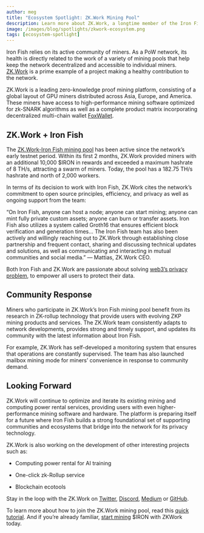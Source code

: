 ```yaml
---
author: meg
title: "Ecosystem Spotlight: ZK.Work Mining Pool"
description: Learn more about ZK.Work, a longtime member of the Iron Fish mining community
image: /images/blog/spotlights/zkwork-ecosystem.png
tags: [ecosystem-spotlight]
---
```


Iron Fish relies on its active community of miners. As a PoW network, its health is directly related to the work of a variety of mining pools that help keep the network decentralized and accessible to individual miners. [ZK.Work](https://zk.work/en) is a prime example of a project making a healthy contribution to the network.

ZK.Work is a leading zero-knowledge proof mining platform, consisting of a global layout of GPU miners distributed across Asia, Europe, and America. These miners have access to high-performance mining software optimized for zk-SNARK algorithms as well as a complete product matrix incorporating decentralized multi-chain wallet [FoxWallet](https://ironfish.network/learn/blog/2023-06-08-foxwallet-spotlight).

## ZK.Work + Iron Fish

The [ZK.Work-Iron Fish mining pool](https://zk.work/en/ironfish) has been active since the network’s early testnet period. Within its first 2 months, ZK.Work provided miners with an additional 10,000 $IRON in rewards and exceeded a maximum hashrate of 8 TH/s, attracting a swarm of miners. Today, the pool has a 182.75 TH/s hashrate and north of 2,000 workers.

In terms of its decision to work with Iron Fish, ZK.Work cites the network’s commitment to open source principles, efficiency, and privacy as well as ongoing support from the team:

“On Iron Fish, anyone can host a node; anyone can start mining; anyone can mint fully private custom assets; anyone can burn or transfer assets. Iron Fish also utilizes a system called Groth16 that ensures efficient block verification and generation times… The Iron Fish team has also been actively and willingly reaching out to ZK.Work through establishing close partnership and frequent contact, sharing and discussing technical updates and solutions, as well as communicating and interacting in mutual communities and social media.” — Mattias, ZK.Work CEO.

Both Iron Fish and ZK.Work are passionate about solving [web3’s privacy problem](https://ironfish.network/learn/blog/2023-04-24-web3-our-vision), to empower all users to protect their data.

## Community Response

Miners who participate in ZK.Work’s Iron Fish mining pool benefit from its research in ZK-rollup technology that provide users with evolving ZKP mining products and services. The ZK.Work team consistently adapts to network developments, provides strong and timely support, and updates its community with the latest information about Iron Fish.

For example, ZK.Work has self-developed a monitoring system that ensures that operations are constantly supervised. The team has also launched mailbox mining mode for miners’ convenience in response to community demand.

## Looking Forward

ZK.Work will continue to optimize and iterate its existing mining and computing power rental services, providing users with even higher-performance mining software and hardware. The platform is preparing itself for a future where Iron Fish builds a strong foundational set of supporting communities and ecosystems that bridge into the network for its privacy technology.  

ZK.Work is also working on the development of other interesting projects such as:

-   Computing power rental for AI training
    
-   One-click zk-Rollup service
    
-   Blockchain ecotools

Stay in the loop with the ZK.Work on [Twitter](https://twitter.com/ZKWorkHQ), [Discord](https://discord.com/invite/mHjwFwgF9t), [Medium](https://medium.com/@zk.work) or [GitHub](https://github.com/6block/zkwork_ironminer).

To learn more about how to join the ZK.Work mining pool, read this [quick tutorial](https://zk.work/en/blog/6408b3290e5b3829d9064115). And if you’re already familiar, [start mining](https://zk.work/en/ironfish/start) $IRON with ZKWork today.

